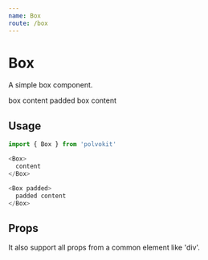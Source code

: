 ```yaml
---
name: Box
route: /box
---
```



# Box

A simple box component.

<Playground>
  <VerticalSpacer>
    <Box>box content</Box>
    <Box padded>
      padded box content
    </Box>
  </VerticalSpacer>
</Playground>

## Usage

```js
import { Box } from 'polvokit'

<Box>
  content
</Box>

<Box padded>
  padded content
</Box>
```

## Props

<PropsTable of={Box} />

It also support all props from a common element like 'div'.
